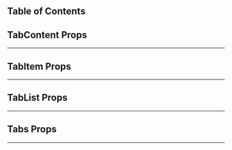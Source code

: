 
## Table of Contents


<ComingSoon/>


## TabContent Props
---
<ComponentTable data={tabPropsData.TabContent} />

## TabItem Props
---
<ComponentTable data={tabPropsData.TabItem} />

## TabList Props
---
<ComponentTable data={tabPropsData.TabList} />

## Tabs Props
---
<ComponentTable data={tabPropsData.Tabs} />


